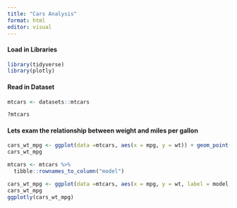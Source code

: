 ```yaml
---
title: "Cars Analysis"
format: html
editor: visual
---
```


#### Load in Libraries

```r
library(tidyverse) 
library(plotly)
```

#### Read in Dataset

```r
mtcars <- datasets::mtcars
```

```r
?mtcars

```

#### Lets exam the relationship between weight and miles per gallon 

```r
cars_wt_mpg <- ggplot(data =mtcars, aes(x = mpg, y = wt)) + geom_point()
cars_wt_mpg
```

```r
mtcars <- mtcars %>% 
  tibble::rownames_to_column("model")
```

```r
cars_wt_mpg <- ggplot(data =mtcars, aes(x = mpg, y = wt, label = model, color= hp)) + geom_point()
cars_wt_mpg
ggplotly(cars_wt_mpg) 
```
